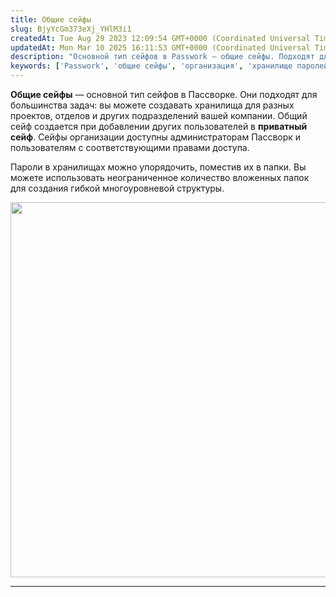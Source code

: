 ```yaml
---
title: Общие сейфы
slug: BjyYcGm373eXj_YHlM3i1
createdAt: Tue Aug 29 2023 12:09:54 GMT+0000 (Coordinated Universal Time)
updatedAt: Mon Mar 10 2025 16:11:53 GMT+0000 (Coordinated Universal Time)
description: "Основной тип сейфов в Passwork — общие сейфы. Подходят для хранения паролей разных проектов, отделов и подразделений компании. Позволяют создавать многоуровневую структуру папок."
keywords: ['Passwork', 'общие сейфы', 'организация', 'хранилище паролей', 'папки', 'структура']
---
```


**Общие сейфы** — основной тип сейфов в Пассворке. Они подходят для большинства задач: вы можете создавать хранилища для разных проектов, отделов и других подразделений вашей компании. Общий сейф создается при добавлении других пользователей в **приватный сейф**. Сейфы организации доступны администраторам Пассворк и пользователям с соответствующими правами доступа.

Пароли в хранилищах можно упорядочить, поместив их в папки. Вы можете использовать неограниченное количество вложенных папок для создания гибкой многоуровневой структуры.

<div style={{ textAlign: 'center' }}>
  <img
    src="https://archbee-image-uploads.s3.amazonaws.com/QKZtfOnnubSbfN3D1EPqb-tOD_lMKKEH2Fm3Xp_CVXP-20241014-135519.png"
    width="600"
    style={{ display: 'block', margin: '0 auto' }}
  />
</div>

***